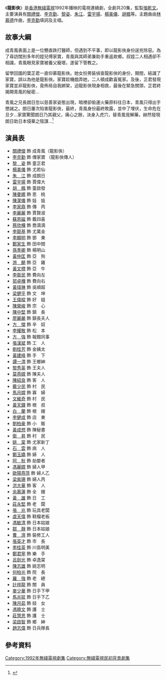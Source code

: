 {{Refimprove|time=2021-07-30T06:26:14+00:00}}
{{無綫劇集 
| 中文劇名=龍影俠
| 英文劇名=Eastern Hero
| 圖像=
| 拍攝日期=1992年
| 製作年份=1992年
| 翡翠台首播日期=1992年7月6日-7月31日
| 翡翠台首播時間=逢星期一至五19:35-20:35
| 監製=[[張乾文_(導演)|張乾文]]
| 編導=[[王少傑|王少傑]]、[[關永忠|關永忠]]、[[陳淑良|陳淑良]]、[[趙崇基|趙崇基]]、<br>[[張乾文_(導演)|張乾文]]
| 製作統籌=[[吳耀民|吳耀民]]
| 助理編導=[[林江忠|林江忠]]、[[文淑瑩|文淑瑩]]、[[麥貫之|麥貫之]]、[[陳維冠|陳維冠]]、<br>[[姚天堂|姚天堂]]、林向榮
| 編審=[[歐冠英|歐冠英]]
| 編劇={{nowrap|[[陳惠妍|陳惠妍]]、[[譚安健|譚安健]]、[[黃偉強|黃偉強]]、[[蔡淑賢|蔡淑賢]]、<br>[[李瑞萍|李瑞萍]]}}
| 集數=20
| 劇種=
| 主演=[[關禮傑|關禮傑]]、[[李克勤|李克勤]]、[[黎姿|黎　姿]]、[[楊美儀|楊美儀]]
| 主題曲=龍影俠
| 作曲=[[林慕德|林慕德]]
| 填詞=[[李克勤|李克勤]]
| 主唱=[[李克勤|李克勤]]
| 插曲=無聲慰問
| 作曲2=[[林慕德|林慕德]]
| 填詞2=[[向雪懷|向雪懷]]
| 主唱2=[[李克勤|李克勤]]
}}
《'''龍影俠'''》是[[香港無綫電視|香港無綫電視]]1992年播映的電視連續劇，全劇共20集，監製[[張乾文|張乾文]]。主要演員有[[關禮傑|關禮傑]]、[[李克勤|李克勤]]、[[黎姿|黎姿]]、[[朱江|朱江]]、[[雷宇揚|雷宇揚]]、[[楊美儀|楊美儀]]、[[胡楓|胡楓]]等。主題曲由[[林慕德|林慕德]]作曲，[[李克勤|李克勤]]填詞及主唱。

==故事大綱==
成青風表面上是一位戇直跌打醫師，但遇到不平事，即以龍影俠身份逞兇除惡。為了尋訪闊別多年的姪兒傅家寶，青風與其師弟兼助手重返故鄉。叔姪二人相遇卻不相識，青風眼見家寶被養父寵壞，遂留下管教之。

留學回國的葉芷君一直仰慕龍影俠。她女扮男裝偵查龍影俠的身份，期間，結識了家寶，誤以為他是龍影俠。家寶趁機戲弄她，二人頓成歡喜冤家。及後，芷君發現家寶並非龍影俠，竟佈局自我綁架，迫龍影俠現身相救，最後在緊急關頭，芷君終揭開青風的秘密…

青風之兄長朗日忽以慈善家姿態出現，暗裡卻偷運火藥原料往日本，青風只得出手懲誡之。朗日屢次陷害龍影俠，最終，青風身份最終敗露，並中了埋伏，生命危在旦夕…家寶驚聞朗日乃其親父，痛心之餘，決身入虎穴，替青風覓解藥，赫然發現朗日助日本侵華之陰謀…<ref>{{Citation|title=龍影俠 - myTV SUPER|url=https://programme.mytvsuper.com/tc/121127|accessdate=2021-07-30|language=en|first=myTV|last=SUPER|archive-date=2021-07-29|archive-url=https://web.archive.org/web/20210729174054/https://programme.mytvsuper.com/tc/121127|dead-url=no}}</ref>

==演員表==
*[[關禮傑|關禮傑]] 飾 成青風（龍影俠）
*[[李克勤|李克勤]] 飾 傳家寶 （龍影俠傳人）
*[[黎姿|黎　姿]] 飾 童芷君
*[[楊美儀|楊美儀]] 飾 尤若仙
*[[朱江|朱　江]] 飾 成朗日
*[[雷宇揚|雷宇揚]] 飾 賈偉大
*[[胡楓|胡　楓]] 飾 童啟發
*[[陳曼娜|陳曼娜]] 飾 恩　桃
*[[陳潔儀_(香港)|陳潔儀]] 飾 娃　娃
*[[李家鼎|李家鼎]] 飾 傳　丙
*[[李麗麗|李麗麗]] 飾 賈賢淑
*[[蘇恩磁|蘇恩磁]] 飾 戴四喜
*[[蔡欣樺|蔡欣樺]] 飾 喬滴滴
*[[李龍基|李龍基]] 飾 尤萬金
*[[李顯明|李顯明]] 飾 鄧　東
*[[鄭家生|鄭家生]] 飾 田中間
*[[孫季卿|孫季卿]] 飾 楊明山
*[[黃仲匡|黃仲匡]] 飾 亞　狗
*[[游飇|游　飇]] 飾 亞　雞
*[[黃文標|黃文標]] 飾 亞　牛
*[[李衛民|李衛民]] 飾 費向左
*[[郭卓樺|郭卓樺]] 飾 費向右
*[[黃瑋琳|黃瑋琳]] 飾 吳順超
*[[梁健平|梁健平]] 飾 文　坤
*[[王偉樑|王偉樑]] 飾 好　姐
*[[陳榮峻|陳榮峻]] 飾 宗　心
*[[陳中堅|陳中堅]] 飾 鎮　長
*[[廖麗麗|廖麗麗]] 飾 鎮長夫人
*[[方傑_(演員)|方　傑]] 飾 辛　奴
*[[李耀敬|李耀敬]] 飾 松　本
*[[方強|方　強]] 飾 報館同事
*[[張漢斌|張漢斌]] 飾 工　人
*[[劉桂芳|劉桂芳]] 飾 金姨太
*[[黃建峰|黃建峰]] 飾 手　下
*[[譚一清|譚一清]] 飾 王鄉紳
*[[黎秀英|黎秀英]] 飾 王夫人
*[[莫燕嫦|莫燕嫦]] 飾 陳夫人
*[[陳紹良|陳紹良]] 飾 客　人
*[[戴少民|戴少民]] 飾 村　民
*[[馬月嫦|馬月嫦]] 飾 寡　婦
*[[文維奇|文維奇]] 飾 村　民
*[[黃天鐸|黃天鐸]] 飾 根　叔
*[[白蘭|白　蘭]] 飾 根　嫂
*[[李健成|李健成]] 飾 店　東
*[[劉柏豪|劉柏豪]] 飾 小　販
*[[黃成想|黃成想]] 飾 陳秘書
*[[衛昇|衛　昇]] 飾 村　民
*[[姚棠|姚　棠]] 飾 尤家新丁
*[[石雲|石　雲]] 飾 病　人
*[[鄭玉嬌|鄭玉嬌]] 飾 婦　人
*[[阿秋|阿　秋]] 飾 劫嬰者
*[[馮麗嫦|馮麗嫦]] 飾 婦人甲
*[[歐陽燕萍|歐陽燕萍]] 飾 婦人乙
*[[梁紫珊|梁紫珊]] 飾 婦人丙
*[[洪大華|洪大華]] 飾 客　人
*[[余慕蓮|余慕蓮]] 飾 全　嫂
*[[黃雄|黃　雄]] 飾 日　工
*[[莊永堅|莊永堅]] 飾 老　闆
*[[張兆|張　兆]] 飾 玩具老闆
*[[虞天偉|虞天偉]] 飾 鞋檔老板
*[[馮敏清|馮敏清]] 飾 日本姑娘
*[[鄒靜|鄒　靜]] 飾 日本姑娘
*[[曹濟|曹　濟]] 飾 裝修工人
*[[張英才|張英才]] 飾 市　長
*[[李桂英|李桂英]] 飾 川島明美
*[[鄭君寧|鄭君寧]] 飾 樂　手
*[[呂劍光|呂劍光]] 飾 卓逸棠
*[[陳志雄|陳志雄]] 飾 姚志明
*[[何柏光|何柏光]] 飾 院　長
*[[羅強|羅　強]] 飾 老　總
*[[計祥龍|計祥龍]] 飾 關　員
*[[麥少華|麥少華]] 飾 日手下甲
*[[馬兆猛|馬兆猛]] 飾 日手下乙
*[[陳月茹|陳月茹]] 飾 妓　女
*[[馮曉文|馮曉文]] 飾 護　士
*[[莊慧思|莊慧思]] 飾 護　士 
*[[梁啟智|梁啟智]] 飾 鄉　紳
*[[趙志偉|趙志偉]] 飾 日兵隊長

==參考資料==
{{reflist}}
{{李克勤}}
[[Category:1992年無綫電視劇集|Category:1992年無綫電視劇集]]
[[Category:無綫電視民初背景劇集|Category:無綫電視民初背景劇集]]